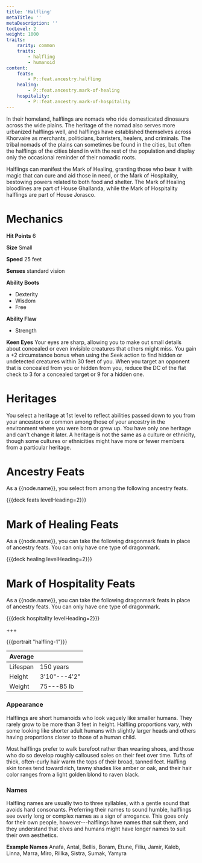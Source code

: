 ```yaml
---
title: 'Halfling'
metaTitle: ''
metaDescription: ''
tocLevel: 2
weight: 1000
traits:
    rarity: common
    traits:
        - halfling
        - humanoid
content:
    feats:
        - P::feat.ancestry.halfling
    healing:
        - P::feat.ancestry.mark-of-healing
    hospitality:
        - P::feat.ancestry.mark-of-hospitality
---
```


In their homeland, halflings are nomads who ride domesticated dinosaurs across the wide plains. The heritage of the nomad also serves more urbanized halflings well, and halflings have established themselves across Khorvaire as merchants, politicians, barristers, healers, and criminals. The tribal nomads of the plains can sometimes be found in the cities, but often the halflings of the cities blend in with the rest of the population and display only the occasional reminder of their nomadic roots.

Halflings can manifest the Mark of Healing, granting those who bear it with magic that can cure and aid those in need, or the Mark of Hospitality, bestowing powers related to both food and shelter. The Mark of Healing bloodlines are part of House Ghallanda, while the Mark of Hospitality halflings are part of House Jorasco.

# Mechanics

**Hit Points** 6

**Size** Small

**Speed** 25 feet

**Senses** standard vision

**Ability Boots**

-   Dexterity
-   Wisdom
-   Free

**Ability Flaw**

-   Strength

**Keen Eyes** Your eyes are sharp, allowing you to make out small details about concealed or even invisible creatures that others might miss. You gain a +2 circumstance bonus when using the Seek action to find hidden or undetected creatures within 30 feet of you. When you target an opponent that is concealed from you or hidden from you, reduce the DC of the flat check to 3 for a concealed target or 9 for a hidden one.

# Heritages

You select a heritage at 1st level to reflect abilities passed down to you from your ancestors or common among those of your ancestry in the environment where you were born or grew up. You have only one heritage and can't change it later. A heritage is not the same as a culture or ethnicity, though some cultures or ethnicities might have more or fewer members from a particular heritage.

# Ancestry Feats

As a {{node.name}}, you select from among the following ancestry feats.

{{{deck feats levelHeading=2}}}

# Mark of Healing Feats

As a {{node.name}}, you can take the following dragonmark feats in place of ancestry feats. You can only have one type of dragonmark.

{{{deck healing levelHeading=2}}}

# Mark of Hospitality Feats

As a {{node.name}}, you can take the following dragonmark feats in place of ancestry feats. You can only have one type of dragonmark.

{{{deck hospitality levelHeading=2}}}

+++

{{{portrait "halfling-1"}}}

| Average  |              |
| -------- | ------------ |
| Lifespan | 150 years    |
| Height   | 3'10"---4'2" |
| Weight   | 75---85 lb   |

### Appearance

Halflings are short humanoids who look vaguely like smaller humans. They rarely grow to be more than 3 feet in height. Halfling proportions vary, with some looking like shorter adult humans with slightly larger heads and others having proportions closer to those of a human child.

Most halflings prefer to walk barefoot rather than wearing shoes, and those who do so develop roughly calloused soles on their feet over time. Tufts of thick, often-curly hair warm the tops of their broad, tanned feet. Halfling skin tones tend toward rich, tawny shades like amber or oak, and their hair color ranges from a light golden blond to raven black.

### Names

Halfling names are usually two to three syllables, with a gentle sound that avoids hard consonants. Preferring their names to sound humble, halflings see overly long or complex names as a sign of arrogance. This goes only for their own people, however---halflings have names that suit them, and they understand that elves and humans might have longer names to suit their own aesthetics.

**Example Names** Anafa, Antal, Bellis, Boram, Etune, Filiu, Jamir, Kaleb, Linna, Marra, Miro, Rillka, Sistra, Sumak, Yamyra
